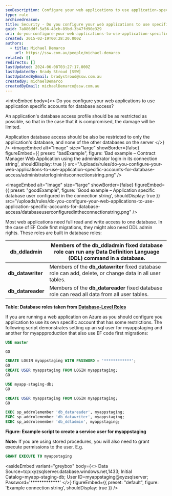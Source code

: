 ```yaml
---
seoDescription: Configure your web applications to use application-specific accounts for database access to limit potential damage in case of a compromise.
type: rule
archivedreason:
title: Security - Do you configure your web applications to use specific accounts for database access?
guid: 7a886ddf-5a56-48cb-89bd-3b47fd90e329
uri: do-you-configure-your-web-applications-to-use-application-specific-accounts-for-database-access
created: 2015-02-19T00:28:20.000Z
authors:
  - title: Michael Demarco
    url: https://ssw.com.au/people/michael-demarco
related: []
redirects: []
lastUpdated: 2024-06-08T03:27:17.000Z
lastUpdatedBy: Brady Stroud [SSW]
lastUpdatedByEmail: bradystroud@ssw.com.au
createdBy: michaelDemarco
createdByEmail: michaelDemarco@ssw.com.au
---
```


<introEmbed
  body={<>
Do you configure your web applications to use application specific accounts for database access?

An application's database access profile should be as restricted as possible, so that in the case that it is compromised, the damage will be limited.

Application database access should be also be restricted to only the application's database, and none of the other databases on the server
  </>}
/>
<imageEmbed
  alt="Image"
  size="large"
  showBorder={false}
  figureEmbed={{
    preset: "badExample",
    figure: 'Bad example – Contract Manager Web Application using the administrator login in its connection string',
    shouldDisplay: true
  }}
  src="/uploads/rules/do-you-configure-your-web-applications-to-use-application-specific-accounts-for-database-access/administratorlogininitsconnectionstring.png"
/>

<imageEmbed
  alt="Image"
  size="large"
  showBorder={false}
  figureEmbed={{
    preset: "goodExample",
    figure: 'Good example – Application specific database user configured in the connection string',
    shouldDisplay: true
  }}
  src="/uploads/rules/do-you-configure-your-web-applications-to-use-application-specific-accounts-for-database-access/databaseuserconfiguredintheconnectionstring.png"
/>

Most web applications need full read and write access to one database. In the case of EF Code first migrations, they might also need DDL admin rights. These roles are built in database roles:

| **db_ddladmin**   | Members of the **db_ddladmin** fixed database role can run any Data Definition Language (DDL) command in a database. |
| ----------------- | -------------------------------------------------------------------------------------------------------------------- |
| **db_datawriter** | Members of the **db_datawriter** fixed database role can add, delete, or change data in all user tables.             |
| **db_datareader** | Members of the **db_datareader** fixed database role can read all data from all user tables.                         |

**Table: Database roles taken from** [**Database-Level Roles**](https://msdn.microsoft.com/en-us/library/ms189121.aspx?WT.mc_id=DP-MVP-33518)

If you are running a web application on Azure as you should configure you application to use its own specific account that has some restrictions. The following script demonstrates setting up an sql user for myappstaging and another for myappproduction that also use EF code first migrations:

```sql
USE master

GO

CREATE LOGIN myappstaging WITH PASSWORD = '************';
GO
CREATE USER myappstaging FROM LOGIN myappstaging;
GO

USE myapp-staging-db;
GO

CREATE USER myappstaging FROM LOGIN myappstaging;
GO

EXEC sp_addrolemember 'db_datareader', myappstaging;
EXEC sp_addrolemember 'db_datawriter', myappstaging;
EXEC sp_addrolemember 'db_ddladmin', myappstaging;
```

**Figure: Example script to create a service user for myappstaging**

**Note:** If you are using stored procedures, you will also need to grant execute permissions to the user. E.g.

```sql
GRANT EXECUTE TO myappstaging
```

<asideEmbed
  variant="greybox"
  body={<>
    Data Source=tcp:xyzsqlserver.database.windows.net,1433; Initial Catalog=myapp-staging-db; User ID=myappstaging@xyzsqlserver; Password='\*\*\*\*\*\*\*\*\*\*\*\*\*'
  </>}
  figureEmbed={{
    preset: "default",
    figure: 'Example connection string',
    shouldDisplay: true
  }}
/>
